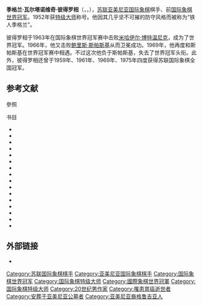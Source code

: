 {{for|同名的出生于1984年的亚美尼亚国际象棋棋手|季格兰·列沃诺维奇·彼得罗相}}
{{noteTA
|T=zh-cn:季格兰·彼得罗相;zh-tw:提格蘭·彼得羅相;
|1=zh-cn:季格兰;zh-tw:提格蘭;
}}
{{Infobox chess player
 |name = 季格兰·彼得罗相
 |image = Tigran Petrosian World Chess Champion.jpg
 |caption = 摄于1975年
 |country = [[苏联|苏联]]
|birth_name=Tigran Vartanovich Petrosian
 |birth_date = {{Birth date|1929|6|17|mf=y}}
 |birth_place = [[蘇聯|蘇聯]][[提比里斯|梯弗里斯]]（現[[喬治亞|喬治亞]]）
 |death_date = {{Death date and age|1984|8|13|1929|6|17|mf=y}}
 |death_place = [[蘇聯|蘇聯]][[莫斯科|莫斯科]]
 |title = [[国际象棋特级大师|特级大师]]（1952年）
 |worldchampion = 1963年－1969年
 |rating =
 |peakrating = 2645（1972年7月）
}}
'''季格兰·瓦尔塔诺维奇·彼得罗相'''（{{lang-ru|Тигра́н Варта́нович Петрося́н}}，{{lang-hy|Տիգրան Վարդանի Պետրոսյան}}，{{bd|1929年|6月17日|1984年|8月13日}}），[[苏联|苏联]][[亚美尼亚|亚美尼亚]][[国际象棋|国际象棋]]棋手、前[[国际象棋世界冠军|国际象棋世界冠军]]。1952年获[[国际象棋特级大师|特级大师]]称号。他因其几乎坚不可摧的防守风格而被称为“铁人季格兰”。{{sfn|Vasiliev|1974|p=27}}{{sfn|Kasparov|2004|pp=7, 16, 62, 80}}

彼得罗相于1963年在国际象棋世界冠军赛中击败[[米哈伊尔·莫伊谢耶维奇·博特温尼克|米哈伊尔·博特温尼克]]，成为了世界冠军。1966年，他又击败[[鲍里斯·斯帕斯基|鲍里斯·斯帕斯基]]从而卫冕成功。1969年，他再度和斯帕斯基在世界冠军赛中相遇。不过这次他负于斯帕斯基，失去了世界冠军头衔。此外，彼得罗相还曾于1959年、1961年、1969年、1975年四度获得苏联国际象棋全国冠军。

== 参考文献 ==
;參照
{{reflist}}

;书目
{{refbegin|2}}
*{{cite book|title=Queen's Indian Defence|last=Aagaard|first=Jacob|authorlink=Jacob Aagaard|publisher=[[Everyman_Chess|Everyman Chess]]|year=2002|isbn=1-85744-300-4}}
*{{cite journal|last=Chelminski|first=Rudolph|year=1969|title=Close-up: Tigran Petrosian|journal=[[Time_Magazine|Time Magazine]]|volume=66|issue=4|pages=41–46|url=http://books.google.com/?id=mE8EAAAAMBAJ&lpg=PA41&dq=life%20magazine%20petrosian%201969&pg=PA41#v=onepage&q=life%20magazine%20petrosian%201969|ref=harv}}
*{{cite book|authorlink=Irving Chernev|first=Irving|last=Chernev|year=1995|title=Twelve Great Chess Players and Their Best Games|location=New York|publisher=Dover|isbn=0-486-28674-6|pages=92–108}}
*{{cite book|title=Tigran Petrosian – Master of Defence: Petrosian's Best Games 1946–63|last=Clarke|first=P. H.|publisher=[[B._T._Batsford|B. T. Batsford]]|year=1964|isbn=0-7134-6900-5|ref=harv}}
*{{cite book|title=Bobby Fischer Goes to War|url=https://archive.org/details/isbn_9780060510244|last1=Edmonds|first=David|authorlink=David Edmonds (philosopher)|last2=Eidinow|first2=John|year=2004|publisher=HarperCollins|isbn=978-0-06-051024-4|ref=harv}}
*{{cite book|last1=Gufeld|first1=Eduard|authorlink1=Eduard Gufeld|last2=Schiller|first2=Eric|authorlink2=Eric Schiller|title=Secrets of the King's Indian|url=https://archive.org/details/secretsofkingsin00eric|publisher = Cardoza|year=2000|isbn=1-58042-017-6|ref=harv}}
*{{cite book|last1=Karpov|first1=Anatoly|authorlink1=Anatoly Karpov|last2=Beliavsky|first2=Alexander|authorlink2=Alexander Beliavsky|title=The Caro–Kann! In Black and White|publisher=R&D Publishing|year=1994|isbn=978-1-883358-16-7|ref=harv}}
*{{cite book|last=Kasparov|first=Garry|authorlink=Garry Kasparov|title=How Life Imitates Chess|url=https://archive.org/details/howlifeimitatesc0000kasp|year=2007|publisher=Bloomsbury|isbn=978-1-59691-387-5|ref=harv}}
*{{cite book|last=Kasparov|first=Garry|year=2004|title=[[My_Great_Predecessors|My Great Predecessors]], Part III|publisher=[[Everyman_Chess|Everyman Chess]]|isbn=978-1-85744-371-4|ref=harv}}
*{{cite book|title=Petrosian's Legacy|last=Petrosian|first=Tigran|publisher=Editions Erebouni|year=1990|ref=harv}}
*{{cite book|last1=Petrosian|first1=Tigran|first2=E.|last2=Sehtman|title=Petroszjan tanít|publisher=Sport Lap- és Könyvkiadó|year=1989|isbn=963-253-827-7|language=hu}}
*{{cite book|title=The Battle of Chess ideas|last=Saidy|first=Anthony|authorlink=Anthony Saidy|publisher=B. T. Batsford|year=1972|isbn=978-0890580189|ref=harv}}
*{{cite book|title=Grandmasters of Chess|url=https://archive.org/details/grandmastersofch00haro|last=Schonberg|first=Harold C.|authorlink=哈罗德·C·勋伯格|publisher=[[J._B._Lippincott_&_Co.|J. B. Lippincott & Co.]]|year=1973|isbn=0-397-01004-4|ref=harv}}
*{{cite encyclopedia|encyclopedia=The Encyclopedia of Chess|editor=[[Anne_Sunnucks|Sunnucks, Anne]]|title=Petrosian, Tigran|publisher=St. Martin's Press|year=1970|ref={{harvid|Sunnucks|1970}}}}
*{{cite book|title=Tigran Petrosian: His Life and Games|last=Vasiliev|first=Viktor|publisher=[[B._T._Batsford|B. T. Batsford]]|year=1974|ISBN=4-87187-813-9|ref=harv}}
*{{cite book|title=World Chess Champions|editor=Winter, Edward G.|year=1981|isbn=0-08-024094-1|editor-link=Edward G. Winter|ref={{harvid|Winter|1981}}}}
{{refend}}

== 外部链接 ==
* {{chessgames player|id=16149}}

{{国际象棋世界冠军}}
{{Authority control}}
{{DEFAULTSORT:Petrosian, Tigran}}
[[Category:苏联国际象棋棋手|Category:苏联国际象棋棋手]]
[[Category:亚美尼亚国际象棋棋手|Category:亚美尼亚国际象棋棋手]]
[[Category:国际象棋世界冠军|Category:国际象棋世界冠军]]
[[Category:国际象棋特级大师|Category:国际象棋特级大师]]
[[Category:國際象棋世界冠軍|Category:國際象棋世界冠軍]]
[[Category:国际象棋特级大师|Category:国际象棋特级大师]]
[[Category:20世纪男作家|Category:20世纪男作家]]
[[Category:罹患胃癌逝世者|Category:罹患胃癌逝世者]]
[[Category:安葬于亚美尼亚公墓者|Category:安葬于亚美尼亚公墓者]]
[[Category:亚美尼亚裔格鲁吉亚人|Category:亚美尼亚裔格鲁吉亚人]]
